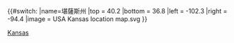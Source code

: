 {{#switch:{{{1}}}
|name=堪薩斯州
|top = 40.2
|bottom = 36.8
|left = -102.3
|right = -94.4
|image = USA Kansas location map.svg
}}<noinclude>{{Location map/Info}}
{{Documentation}}
[[Category:美國地理位置圖模板|Kansas]]
</noinclude>